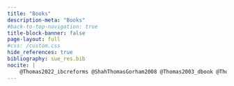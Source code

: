 ```yaml
---
title: "Books"
description-meta: "Books"
#back-to-top-navigation: true
title-block-banner: false
page-layout: full
#css: /custom.css
hide_references: true
bibliography: sue_res.bib
nocite: |
    @Thomas2022_ibcreforms @ShahThomasGorham2008 @Thomas2003_dbook @Thomas1998_dbook @Thomas1998_fmbook
---
```

::: {#refs}
:::



